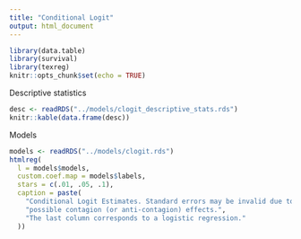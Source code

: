 ```yaml
---
title: "Conditional Logit"
output: html_document
---
```


```r
library(data.table)
library(survival)
library(texreg)
knitr::opts_chunk$set(echo = TRUE)
```

Descriptive statistics

```r
desc <- readRDS("../models/clogit_descriptive_stats.rds")
knitr::kable(data.frame(desc))
```

Models

```r
models <- readRDS("../models/clogit.rds")
htmlreg(
  l = models$models,
  custom.coef.map = models$labels,
  stars = c(.01, .05, .1),
  caption = paste(
    "Conditional Logit Estimates. Standard errors may be invalid due to",
    "possible contagion (or anti-contagion) effects.",
    "The last column corresponds to a logistic regression."
  ))
```



